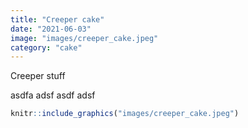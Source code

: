 ```yaml
---
title: "Creeper cake"
date: "2021-06-03"
image: "images/creeper_cake.jpeg"
category: "cake"
---
```


Creeper stuff

asdfa
adsf
asdf
adsf


```r
knitr::include_graphics("images/creeper_cake.jpeg")
```
